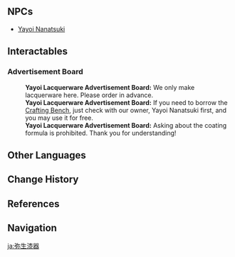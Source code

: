 {{Location Infobox
|image        = Yayoi Lacquerware.png
|type         = Point of Interest
|region       = Inazuma
|area         = Narukami Island
|subarea      = Inazuma City
|poi          = Tenryou
}}
{{Location Intro|description=<p>{{If Self|Yayoi Lacquerware|It|Yayoi Lacquerware}} is a family lacquerware store owned by [[Yayoi Nanatsuki]], who prides herself on quality and innovation.</p>}}

==NPCs==
* [[Yayoi Nanatsuki]]

==Interactables==
===Advertisement Board===
{{Dialogue Start}}
:'''Yayoi Lacquerware Advertisement Board:''' We only make lacquerware here. Please order in advance.
:'''Yayoi Lacquerware Advertisement Board:''' If you need to borrow the [[Crafting Bench]], just check with our owner, Yayoi Nanatsuki first, and you may use it for free.
:'''Yayoi Lacquerware Advertisement Board:''' Asking about the coating formula is prohibited. Thank you for understanding!
{{Dialogue End}}
<!--
==Lore==

==Trivia==
*

==Gallery==
<gallery>

</gallery>

==Video Guides==
{{EVT
|video   = 
|caption = 
}}
-->

==Other Languages==
{{Other Languages
|en      = Yayoi Lacquerware
|zhs     = 弥生漆器
|zhs_rm  = Míshēng Qīqì
|zht     = 彌生漆器
|zht_rm  = Míshēng Qīqì
|zh_tl   = Yayoi Lacquerware
|ja      = 弥生漆器
|ja_rm   = Yayoi Shikki
|ja_tl   = Yayoi Lacquerware
|ko      = 야요이 {{tt|칠기|漆器}}
|ko_tl   = Yayoi Lacquerware
|es      = Objetos de Laca Yayoi
|es_tl   = Yayoi Lacquerware
|fr      = Laques Yayoi
|fr_tl   = Yayoi Lacquerware
|ru      = Лакированные изделия Яёй
|ru_tl   = Yayoi Lacquerware
|th      = Yayoi Lacquerware<ref name=yayoi>[[Yayoi Nanatsuki]]</ref> / ร้านเครื่องเคลือบ Yayoi<ref name="ad board">[[#Advertisement Board|Yayoi Lacquerware Advertisement Board]]</ref>
|th_rm   = 
|th_tl   = 
|vi      = Tiệm Sơn Mài Yayoi
|vi_tl   = 
|de      = Yayoi-Lackwaren
|de_tl   = Yayoi Lacquerware
|id      = Yayoi Lacquerware<ref name=yayoi /> / Yayoi Lacquerworks<ref name="ad board" />
|pt      = Yayoi Produtos de Laca
|pt_tl   = 
|tr      = Yayoi Ahşap Ürünlerinin
|tr_tl   = 
|it      = Emporio della lacca Yayoi
|it_tl   = 
}}

==Change History==
{{Change History|2.0}}

==References==
{{Reflist}}

==Navigation==
{{PoI Navbox|Inazuma}}

[[ja:弥生漆器]]